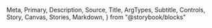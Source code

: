   Meta,
  Primary,
  Description,
  Source,
  Title,
  ArgTypes,
  Subtitle,
  Controls,
  Story,
  Canvas,
  Stories,
  Markdown,
} from "@storybook/blocks"

<Meta of={Card} />
<Title />
<Description of={Card} />

```tsx
import { Card } from "@einride/ui"
```

## Basic

<Description of={Card.Basic} />
<Canvas of={Card.Basic} />
<Controls of={Card.Basic} />

## Gauge

<Description of={Card.Gauge} />
<Canvas of={Card.Gauge} />
<Controls of={Card.Gauge} include={["background", "borderRadius"]} />

## Nested cards

<Description of={Card.InsideCard} />
<Canvas of={Card.InsideCard} />
<Controls of={Card.InsideCard} include={["background", "borderRadius"]} />

## Input in card

<Description of={Card.WithInput} />
<Canvas of={Card.WithInput} />
<Controls of={Card.WithInput} include={["background", "borderRadius"]} />
